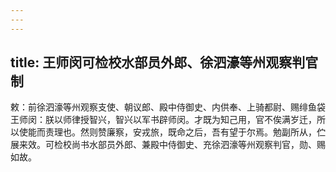 ```yaml
---
---
---
```

title: 王师闵可检校水部员外郎、徐泗濠等州观察判官制
---



敕：前徐泗濠等州观察支使、朝议郎、殿中侍御史、内供奉、上骑都尉、赐绯鱼袋王师闵：朕以师律授智兴，智兴以军书辟师闵。才既为知己用，官不俟满岁迁，所以使能而责理也。然则赞廉察，安戎旅，既命之后，吾有望于尔焉。勉副所从，伫展来效。可检校尚书水部员外郎、兼殿中侍御史、充徐泗濠等州观察判官，勋、赐如故。